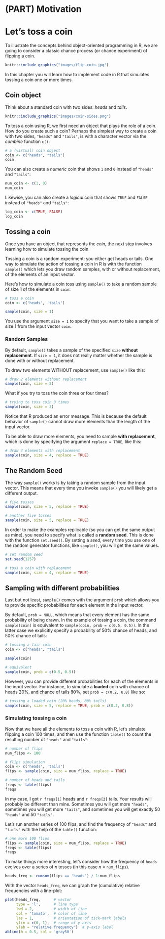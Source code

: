 # (PART) Motivation {-}

# Let's toss a coin {#intro}

To illustrate the concepts behind object-oriented programming in R, we are going to consider a classic chance process (or chance experiment) of flipping a coin.

```r
knitr::include_graphics("images/flip-coin.jpg")
```

In this chapter you will learn how to implement code in R that simulates tossing a coin one or more times.


## Coin object

Think about a standard coin with two sides: _heads_ and _tails_.

```r
knitr::include_graphics("images/coin-sides.png")
```

To toss a coin using R, we first need an object that plays the role of a coin. How do you create such a coin? Perhaps the simplest way to create a coin with two sides, `"heads"` and `"tails"`, is with a character vector via the _combine_ function `c()`:

```r
# a (virtual) coin object
coin <- c("heads", "tails")
coin
```

You can also create a _numeric_ coin that shows `1` and `0` instead of
`"heads"` and `"tails"`:

```r
num_coin <- c(1, 0)
num_coin
```

Likewise, you can also create a _logical_ coin that shows `TRUE` and `FALSE` 
instead of `"heads"` and `"tails"`:

```r
log_coin <- c(TRUE, FALSE)
log_coin
```


## Tossing a coin

Once you have an object that represents the _coin_, the next step involves learning how to simulate tossing the coin.

Tossing a coin is a random experiment: you either get heads or tails. One way to simulate the action of tossing a coin in R is with the function `sample()` which lets you draw random samples, with or without replacement, of the elements of an input vector. 

Here's how to simulate a coin toss using `sample()` to take a random sample of size 1 of the elements in `coin`:

```r
# toss a coin
coin <- c('heads', 'tails')

sample(coin, size = 1)
```

You use the argument `size = 1` to specify that you want to take a sample of size 1 from the input vector `coin`.


### Random Samples

By default, `sample()` takes a sample of the specified `size` __without replacement__. If `size = 1`, it does not really matter whether the sample is done with or without replacement. 

To draw two elements WITHOUT replacement, use `sample()` like this:

```r
# draw 2 elements without replacement
sample(coin, size = 2)
```

What if you try to toss the coin three or four times?

```r
# trying to toss coin 3 times
sample(coin, size = 3)
```

Notice that R produced an error message. This is because the default behavior of `sample()` cannot draw more elements than the length of the input vector.

To be able to draw more elements, you need to sample __with replacement__, which is done by specifying the argument `replace = TRUE`, like this:

```r
# draw 4 elements with replacement
sample(coin, size = 4, replace = TRUE)
```


## The Random Seed

The way `sample()` works is by taking a random sample from the input vector. This means that every time you invoke `sample()` you will likely get a different output.

```r
# five tosses
sample(coin, size = 5, replace = TRUE)
```

```r
# another five tosses
sample(coin, size = 5, replace = TRUE)
```


In order to make the examples replicable (so you can get the same output as mine), you need to specify what is called a __random seed__. This is done with the function `set.seed()`. By setting a _seed_, every time you use one of the random generator functions, like `sample()`, you will get the same values.

```r
# set random seed
set.seed(1257)

# toss a coin with replacement
sample(coin, size = 4, replace = TRUE)
```


## Sampling with different probabilities

Last but not least, `sample()` comes with the argument `prob` which allows you to provide specific probabilities for each element in the input vector.

By default, `prob = NULL`, which means that every element has the same probability of being drawn. In the example of tossing a coin, the command `sample(coin)` is equivalent to `sample(coin, prob = c(0.5, 0.5))`. In the latter case we explicitly specify a probability of 50% chance of heads, and 50% chance of tails:

```r
# tossing a fair coin
coin <- c("heads", "tails")

sample(coin)

# equivalent
sample(coin, prob = c(0.5, 0.5))
```

However, you can provide different probabilities for each of the elements in the input vector. For instance, to simulate a __loaded__ coin with chance of heads 20%, and chance of tails 80%, set `prob = c(0.2, 0.8)` like so:

```r
# tossing a loaded coin (20% heads, 80% tails)
sample(coin, size = 5, replace = TRUE, prob = c(0.2, 0.8))
```


### Simulating tossing a coin

Now that we have all the elements to toss a coin with R, let's simulate flipping a coin 100 times, and then use the function `table()` to count the resulting number of `"heads"` and `"tails"`:

```r
# number of flips
num_flips <- 100

# flips simulation
coin <- c('heads', 'tails')
flips <- sample(coin, size = num_flips, replace = TRUE)

# number of heads and tails
freqs <- table(flips)
freqs
```

In my case, I got `r freqs[1]` heads and `r freqs[2]` tails. Your results will probably be different than mine. Sometimes you will get more `"heads"`, sometimes you will get more `"tails"`, and sometimes you will get exactly 50 `"heads"` and 50 `"tails"`.

Let's run another series of 100 flips, and find the frequency of `"heads"` and `"tails"` with the help of the `table()` function:

```r
# one more 100 flips
flips <- sample(coin, size = num_flips, replace = TRUE)
freqs <- table(flips)
freqs
```


To make things more interesting, let's consider how the frequency of `heads` evolves over a series of _n_ tosses (in this case _n_ = `num_flips`).

```r
heads_freq <- cumsum(flips == 'heads') / 1:num_flips
```

With the vector `heads_freq`, we can graph the (cumulative) relative frequencies with a line-plot:

```r
plot(heads_freq,      # vector
     type = 'l',      # line type
     lwd = 2,         # width of line
     col = 'tomato',  # color of line
     las = 1,         # orientation of tick-mark labels
     ylim = c(0, 1),  # range of y-axis
     ylab = "relative frequency")  # y-axis label
abline(h = 0.5, col = 'gray50')
```


